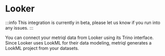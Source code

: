 # Looker

:::info
This integration is currently in beta, please let us know if you run into any issues.
:::

You can connect your metriql data from Looker using its Trino interface. Since Looker uses LookML for their data modeling, metriql generates a LookML project from your datasets.